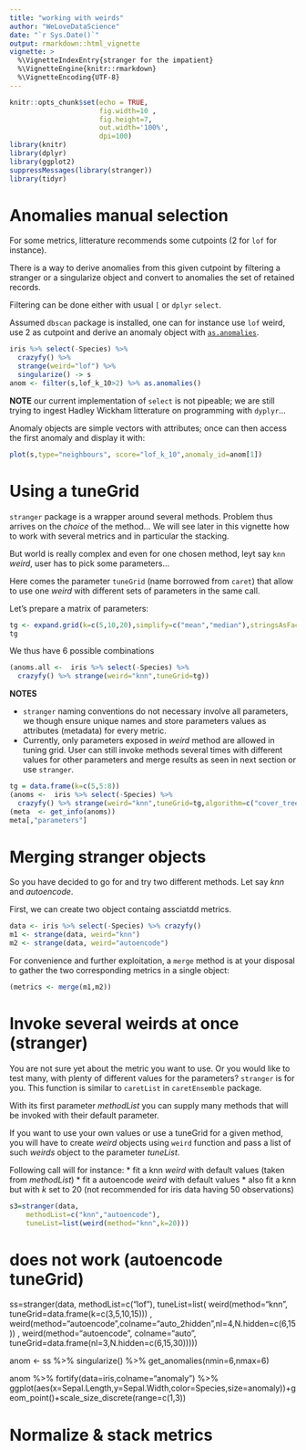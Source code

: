 ---
title: "working with weirds"
author: "WeLoveDataScience"
date: "`r Sys.Date()`"
output: rmarkdown::html_vignette
vignette: >
  %\VignetteIndexEntry{stranger for the impatient}
  %\VignetteEngine{knitr::rmarkdown}
  %\VignetteEncoding{UTF-8}
---

```{r setup, include=FALSE}
knitr::opts_chunk$set(echo = TRUE,  
                      fig.width=10 ,
                      fig.height=7,
                      out.width='100%',
                      dpi=100)
library(knitr)
library(dplyr)
library(ggplot2)
suppressMessages(library(stranger)) 
library(tidyr)
```



# Anomalies manual selection

For some metrics, litterature recommends some cutpoints (2 for `lof` for instance).

There is a way to derive anomalies from this given cutpoint by filtering a stranger or a singularize object and convert to anomalies the set of retained records. 

Filtering can be done either with usual `[` or `dplyr` `select`.

Assumed `dbscan` package is installed, one can for instance use `lof` weird, use 2 as cutpoint and derive an anomaly object with [`as.anomalies`](./../references/as.anomalies.html).


```{r}
iris %>% select(-Species) %>%
  crazyfy() %>%
  strange(weird="lof") %>%
  singularize() -> s
anom <- filter(s,lof_k_10>2) %>% as.anomalies()
```

__NOTE__ our current implementation of `select` is not pipeable; we are still trying to ingest Hadley Wickham litterature on programming with `dyplyr`...

Anomaly objects are simple vectors with attributes; once can then access the first anomaly and display it with:

```{r}
plot(s,type="neighbours", score="lof_k_10",anomaly_id=anom[1])
```

# Using a tuneGrid

`stranger` package is a wrapper around several methods. Problem thus arrives on the _choice_ of the method... We will see later in this vignette how to work with several metrics and in particular the stacking.

But world is really complex and even for one chosen method, leyt say `knn` _weird_, user has to pick some parameters...

Here comes the parameter `tuneGrid` (name borrowed from `caret`) that allow to use one _weird_ with different sets of parameters in the same call.

Let's prepare a matrix of parameters:

```{r}
tg <- expand.grid(k=c(5,10,20),simplify=c("mean","median"),stringsAsFactors=FALSE)
tg
```

We thus have 6 possible combinations

```{r}
(anoms.all <-  iris %>% select(-Species) %>%
  crazyfy() %>% strange(weird="knn",tuneGrid=tg))
```

__NOTES__

* `stranger` naming conventions do not necessary involve all parameters, we though ensure unique names and store parameters values as attributes (metadata) for every metric.
* Currently, only parameters exposed in _weird_ method are allowed in tuning grid. User can still invoke methods several times with different values for other parameters and merge results as seen in next section or use `stranger`.


```{r}
tg = data.frame(k=c(5,5:8))
(anoms <-  iris %>% select(-Species) %>%
  crazyfy() %>% strange(weird="knn",tuneGrid=tg,algorithm=c("cover_tree")))
(meta  <- get_info(anoms))
meta[,"parameters"]
```


# Merging stranger objects

So you have decided to go for and try two different methods. Let say _knn_ and _autoencode_.

First, we can create two object containg assciatdd metrics.

```{r}
data <- iris %>% select(-Species) %>% crazyfy()
m1 <- strange(data, weird="knn")
m2 <- strange(data, weird="autoencode")
```

For convenience and further exploitation, a `merge` method is at your disposal to gather the two corresponding metrics in  a single object:

```{r}
(metrics <- merge(m1,m2))
```

# Invoke several weirds at once (stranger) 

You are not sure yet about the metric you want to use. Or you would like to test many, with plenty of different values for the parameters? `stranger` is for you. This function is similar to `caretList` in `caretEnsemble` package.

With its first parameter _methodList_ you can supply many methods that will be invoked with their default parameter. 

If you want to use your own values or use a tuneGrid for a given method, you will have to create  _weird_ objects using `weird` function and pass a list of such  _weirds_ object to the parameter _tuneList_.


Following call will for instance:
* fit a knn _weird_ with default values (taken from _methodList_)
* fit a autoencode _weird_ with default values
* also fit a knn but with _k_ set to 20 (not recommended for iris data having 50 observations)

```{r}
s3=stranger(data,
    methodList=c("knn","autoencode"),
    tuneList=list(weird(method="knn",k=20)))
```


# does not work (autoencode tuneGrid)
ss=stranger(data,
methodList=c("lof"),
tuneList=list(
weird(method="knn",
tuneGrid=data.frame(k=c(3,5,10,15)))
, weird(method="autoencode",colname="auto_2hidden",nl=4,N.hidden=c(6,15))
, weird(method="autoencode",
colname="auto",
tuneGrid=data.frame(nl=3,N.hidden=c(6,15,30)))))

anom <- ss %>% singularize() %>%  get_anomalies(nmin=6,nmax=6)

anom %>%   fortify(data=iris,colname="anomaly") %>%
ggplot(aes(x=Sepal.Length,y=Sepal.Width,color=Species,size=anomaly))+geom_point()+scale_size_discrete(range=c(1,3))


# Normalize & stack metrics



